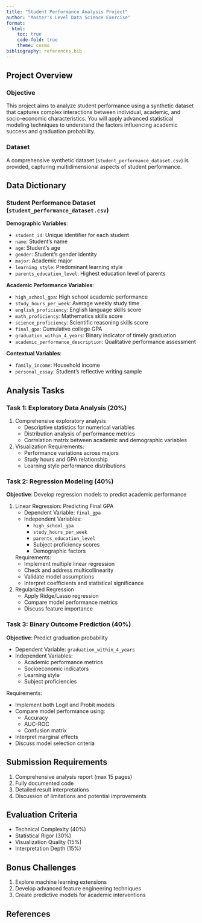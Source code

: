 ```yaml
---
title: "Student Performance Analysis Project"
author: "Master's Level Data Science Exercise"
format: 
  html:
    toc: true
    code-fold: true
    theme: cosmo
bibliography: references.bib
---
```


## Project Overview

### Objective
This project aims to analyze student performance using a synthetic dataset that captures complex interactions between individual, academic, and socio-economic characteristics. You will apply advanced statistical modeling techniques to understand the factors influencing academic success and graduation probability.

### Dataset
A comprehensive synthetic dataset (`student_performance_dataset.csv`) is provided, capturing multidimensional aspects of student performance.

## Data Dictionary

### Student Performance Dataset (`student_performance_dataset.csv`)

**Demographic Variables**:

- `student_id`: Unique identifier for each student
- `name`: Student's name
- `age`: Student's age
- `gender`: Student's gender identity
- `major`: Academic major
- `learning_style`: Predominant learning style
- `parents_education_level`: Highest education level of parents

**Academic Performance Variables**:

- `high_school_gpa`: High school academic performance
- `study_hours_per_week`: Average weekly study time
- `english_proficiency`: English language skills score
- `math_proficiency`: Mathematics skills score
- `science_proficiency`: Scientific reasoning skills score
- `final_gpa`: Cumulative college GPA
- `graduation_within_4_years`: Binary indicator of timely graduation
- `academic_performance_description`: Qualitative performance assessment

**Contextual Variables**:

- `family_income`: Household income
- `personal_essay`: Student's reflective writing sample

## Analysis Tasks

### Task 1: Exploratory Data Analysis (20%)

1. Comprehensive exploratory analysis
   - Descriptive statistics for numerical variables
   - Distribution analysis of performance metrics
   - Correlation matrix between academic and demographic variables

2. Visualization Requirements:
   - Performance variations across majors
   - Study hours and GPA relationship
   - Learning style performance distributions

### Task 2: Regression Modeling (40%)

**Objective**: Develop regression models to predict academic performance

1. Linear Regression: Predicting Final GPA
   - Dependent Variable: `final_gpa`
   - Independent Variables:
     * `high_school_gpa`
     * `study_hours_per_week`
     * `parents_education_level`
     * Subject proficiency scores
     * Demographic factors

   Requirements:
   - Implement multiple linear regression
   - Check and address multicollinearity
   - Validate model assumptions
   - Interpret coefficients and statistical significance

2. Regularized Regression
   - Apply Ridge/Lasso regression
   - Compare model performance metrics
   - Discuss feature importance

### Task 3: Binary Outcome Prediction (40%)

**Objective**: Predict graduation probability

- Dependent Variable: `graduation_within_4_years`
- Independent Variables:
  * Academic performance metrics
  * Socioeconomic indicators
  * Learning style
  * Subject proficiencies

Requirements:

- Implement both Logit and Probit models
- Compare model performance using:
  * Accuracy
  * AUC-ROC
  * Confusion matrix
  
- Interpret marginal effects
- Discuss model selection criteria

## Submission Requirements

1. Comprehensive analysis report (max 15 pages)
2. Fully documented code
3. Detailed result interpretations
4. Discussion of limitations and potential improvements

## Evaluation Criteria

- Technical Complexity (40%)
- Statistical Rigor (30%)
- Visualization Quality (15%)
- Interpretation Depth (15%)

## Bonus Challenges

1. Explore machine learning extensions
2. Develop advanced feature engineering techniques
3. Create predictive models for academic interventions

## References
